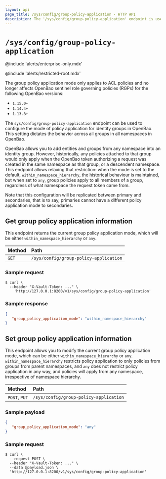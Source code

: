 ```yaml
---
layout: api
page_title: /sys/config/group-policy-application - HTTP API
description: The '/sys/config/group-policy-application' endpoint is used to configure the global mode for group policy application.
---
```


# `/sys/config/group-policy-application`

@include 'alerts/enterprise-only.mdx'

@include 'alerts/restricted-root.mdx'

<Warning>
  The group policy application mode only applies to ACL policies and no longer
  affects OpenBao sentinel role governing policies (RGPs) for the following OpenBao
  versions:

  - `1.15.0+`
  - `1.14.4+`
  - `1.13.8+`

</Warning>

The `sys/config/group-policy-application` endpoint can be used to configure the
mode of policy application for identity groups in OpenBao. This setting dictates
the behavior across all groups in all namespaces in OpenBao.

OpenBao allows you to add entities and groups from any namespace into an identity group.
However, historically, any policies attached to that group would only apply when the
OpenBao token authorizing a request was created in the same namespace as that group,
or a descendent namespace. This endpoint allows relaxing that restriction: when the mode is set to the default,
`within_namespace_hierarchy`, the historical behaviour is maintained,
but when set to `any`, group policies apply to all members of a group,
regardless of what namespace the request token came from.

Note that this configuration will be replicated between primary and secondaries, that
is to say, primaries cannot have a different policy application mode to secondaries.

## Get group policy application information

This endpoint returns the current group policy application mode, which will be
either `within_namespace_hierarchy` or `any`.


| Method | Path                          |
| :----- | :---------------------------- |
| `GET`  | `/sys/config/group-policy-application` |

### Sample request

```shell-session
$ curl \
  --header "X-Vault-Token: ..." \
    'http://127.0.0.1:8200/v1/sys/config/group-policy-application'
```

### Sample response

```json
{
   "group_policy_application_mode": "within_namespace_hierarchy"
}
```

## Set group policy application information

This endpoint allows you to modify the current group policy application mode, which can be
either `within_namespace_hierarchy` or `any`. `within_namespace_hierarchy`
restricts policy application to only policies from groups from parent namespaces, and
`any` does not restrict policy application in any way, and policies will apply from any namespace,
irrespective of namespace hierarchy.


| Method | Path                          |
| :----- | :---------------------------- |
| `POST`, `PUT`  | `/sys/config/group-policy-application` |

### Sample payload

```json
{
   "group_policy_application_mode": "any"
}
```

### Sample request

```shell-session
$ curl \
  --request POST \
  --header "X-Vault-Token: ..." \
  --data @payload.json \
  'http://127.0.0.1:8200/v1/sys/config/group-policy-application'
```
